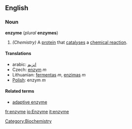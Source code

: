 ==English==
===Noun===
''' enzyme ''' (''plural'' '''enzymes''')

#''(Chemistry)'' A [[protein]] that [[catalysis|catalyses]] a [[chemical reaction]].

====Translations====
*arabic: [[انزيم]]
*Czech: [[enzym]] ''m''
*Lithuanian: [[fermentas]] ''m'', [[enzimas]] ''m''
*[[Polish]]: enzym ''m''

====Related terms====
* [[adaptive enzyme]]

[[Category:Biochemistry]]

[[fr:enzyme]]
[[io:Enzyme]]
[[it:enzyme]]